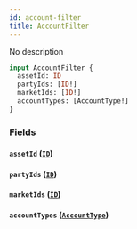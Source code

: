 ```yaml
---
id: account-filter
title: AccountFilter
---
```



No description

```graphql
input AccountFilter {
  assetId: ID
  partyIds: [ID!]
  marketIds: [ID!]
  accountTypes: [AccountType!]
}
```


### Fields

#### `assetId` ([`ID`](/docs/v0.47/graphql/scalars/id))




#### `partyIds` ([`ID`](/docs/v0.47/graphql/scalars/id))




#### `marketIds` ([`ID`](/docs/v0.47/graphql/scalars/id))




#### `accountTypes` ([`AccountType`](/docs/v0.47/graphql/enums/account-type))






